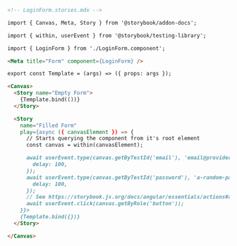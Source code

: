 ```md
<!-- LoginForm.stories.mdx -->

import { Canvas, Meta, Story } from '@storybook/addon-docs';

import { within, userEvent } from '@storybook/testing-library';

import { LoginForm } from './LoginForm.component';

<Meta title="Form" component={LoginForm} />

export const Template = (args) => ({ props: args });

<Canvas>
  <Story name="Empty Form">
    {Template.bind(())}
  </Story>

  <Story
    name="Filled Form"
    play={async ({ canvasElement }) => {
      // Starts querying the component from it's root element
      const canvas = within(canvasElement);

      await userEvent.type(canvas.getByTestId('email'), 'email@provider.com', {
        delay: 100,
      });
      await userEvent.type(canvas.getByTestId('password'), 'a-random-password', {
        delay: 100,
      });
      // See https://storybook.js.org/docs/angular/essentials/actions#automatically-matching-args to learn how to setup logging in the Actions panel
      await userEvent.click(canvas.getByRole('button'));
    }}>
    {Template.bind({})}
  </Story>

</Canvas>
```